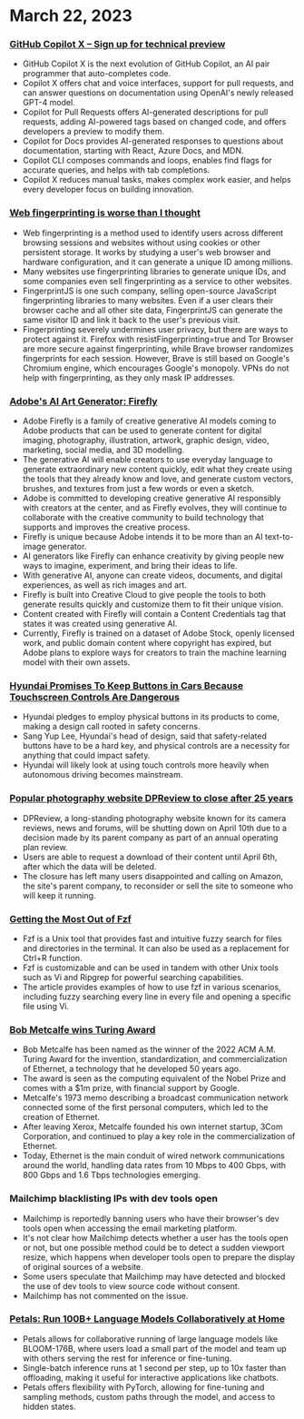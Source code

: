 # March 22, 2023


<Steps>

### [GitHub Copilot X – Sign up for technical preview](https://github.blog/2023-03-22-github-copilot-x-the-ai-powered-developer-experience/?ref=hackernewsgpt.com)

-   GitHub Copilot X is the next evolution of GitHub Copilot, an AI pair programmer that auto-completes code.
-   Copilot X offers chat and voice interfaces, support for pull requests, and can answer questions on documentation using OpenAI's newly released GPT-4 model.
-   Copilot for Pull Requests offers AI-generated descriptions for pull requests, adding AI-powered tags based on changed code, and offers developers a preview to modify them.
-   Copilot for Docs provides AI-generated responses to questions about documentation, starting with React, Azure Docs, and MDN.
-   Copilot CLI composes commands and loops, enables find flags for accurate queries, and helps with tab completions.
-   Copilot X reduces manual tasks, makes complex work easier, and helps every developer focus on building innovation.

### [Web fingerprinting is worse than I thought](https://www.bitestring.com/posts/2023-03-19-web-fingerprinting-is-worse-than-I-thought.html?ref=hackernewsgpt.com)

-   Web fingerprinting is a method used to identify users across different browsing sessions and websites without using cookies or other persistent storage. It works by studying a user's web browser and hardware configuration, and it can generate a unique ID among millions.
-   Many websites use fingerprinting libraries to generate unique IDs, and some companies even sell fingerprinting as a service to other websites.
-   FingerprintJS is one such company, selling open-source JavaScript fingerprinting libraries to many websites. Even if a user clears their browser cache and all other site data, FingerprintJS can generate the same visitor ID and link it back to the user's previous visit.
-   Fingerprinting severely undermines user privacy, but there are ways to protect against it. Firefox with resistFingerprinting=true and Tor Browser are more secure against fingerprinting, while Brave browser randomizes fingerprints for each session. However, Brave is still based on Google's Chromium engine, which encourages Google's monopoly. VPNs do not help with fingerprinting, as they only mask IP addresses.

### [Adobe's AI Art Generator: Firefly](https://www.adobe.com/sensei/generative-ai/firefly.html?ref=hackernewsgpt.com)

-   Adobe Firefly is a family of creative generative AI models coming to Adobe products that can be used to generate content for digital imaging, photography, illustration, artwork, graphic design, video, marketing, social media, and 3D modelling.
-   The generative AI will enable creators to use everyday language to generate extraordinary new content quickly, edit what they create using the tools that they already know and love, and generate custom vectors, brushes, and textures from just a few words or even a sketch.
-   Adobe is committed to developing creative generative AI responsibly with creators at the center, and as Firefly evolves, they will continue to collaborate with the creative community to build technology that supports and improves the creative process.
-   Firefly is unique because Adobe intends it to be more than an AI text-to-image generator.
-   AI generators like Firefly can enhance creativity by giving people new ways to imagine, experiment, and bring their ideas to life.
-   With generative AI, anyone can create videos, documents, and digital experiences, as well as rich images and art.
-   Firefly is built into Creative Cloud to give people the tools to both generate results quickly and customize them to fit their unique vision.
-   Content created with Firefly will contain a Content Credentials tag that states it was created using generative AI.
-   Currently, Firefly is trained on a dataset of Adobe Stock, openly licensed work, and public domain content where copyright has expired, but Adobe plans to explore ways for creators to train the machine learning model with their own assets.

### [Hyundai Promises To Keep Buttons in Cars Because Touchscreen Controls Are Dangerous](https://www.thedrive.com/news/hyundai-promises-to-keep-buttons-in-cars-because-touchscreen-controls-are-dangerous?ref=hackernewsgpt.com)

-   Hyundai pledges to employ physical buttons in its products to come, making a design call rooted in safety concerns.
-   Sang Yup Lee, Hyundai's head of design, said that safety-related buttons have to be a hard key, and physical controls are a necessity for anything that could impact safety.
-   Hyundai will likely look at using touch controls more heavily when autonomous driving becomes mainstream.

### [Popular photography website DPReview to close after 25 years](https://www.dpreview.com/news/5901145460/dpreview-com-to-close?ref=hackernewsgpt.com)

-   DPReview, a long-standing photography website known for its camera reviews, news and forums, will be shutting down on April 10th due to a decision made by its parent company as part of an annual operating plan review.
-   Users are able to request a download of their content until April 6th, after which the data will be deleted.
-   The closure has left many users disappointed and calling on Amazon, the site's parent company, to reconsider or sell the site to someone who will keep it running.

### [Getting the Most Out of Fzf](https://andrew-quinn.me/fzf/?ref=hackernewsgpt.com)

-   Fzf is a Unix tool that provides fast and intuitive fuzzy search for files and directories in the terminal. It can also be used as a replacement for Ctrl+R function.
-   Fzf is customizable and can be used in tandem with other Unix tools such as Vi and Ripgrep for powerful searching capabilities.
-   The article provides examples of how to use fzf in various scenarios, including fuzzy searching every line in every file and opening a specific file using Vi.

### [Bob Metcalfe wins Turing Award](https://amturing.acm.org/?2023=&ref=hackernewsgpt.com)

-   Bob Metcalfe has been named as the winner of the 2022 ACM A.M. Turing Award for the invention, standardization, and commercialization of Ethernet, a technology that he developed 50 years ago.
-   The award is seen as the computing equivalent of the Nobel Prize and comes with a $1m prize, with financial support by Google.
-   Metcalfe's 1973 memo describing a broadcast communication network connected some of the first personal computers, which led to the creation of Ethernet.
-   After leaving Xerox, Metcalfe founded his own internet startup, 3Com Corporation, and continued to play a key role in the commercialization of Ethernet.
-   Today, Ethernet is the main conduit of wired network communications around the world, handling data rates from 10 Mbps to 400 Gbps, with 800 Gbps and 1.6 Tbps technologies emerging.

### Mailchimp blacklisting IPs with dev tools open

-   Mailchimp is reportedly banning users who have their browser's dev tools open when accessing the email marketing platform.
-   It's not clear how Mailchimp detects whether a user has the tools open or not, but one possible method could be to detect a sudden viewport resize, which happens when developer tools open to prepare the display of original sources of a website.
-   Some users speculate that Mailchimp may have detected and blocked the use of dev tools to view source code without consent.
-   Mailchimp has not commented on the issue.

### [Petals: Run 100B+ Language Models Collaboratively at Home](https://petals.ml/?ref=hackernewsgpt.com)

-   Petals allows for collaborative running of large language models like BLOOM-176B, where users load a small part of the model and team up with others serving the rest for inference or fine-tuning.
-   Single-batch inference runs at 1 second per step, up to 10x faster than offloading, making it useful for interactive applications like chatbots.
-   Petals offers flexibility with PyTorch, allowing for fine-tuning and sampling methods, custom paths through the model, and access to hidden states.

</Steps>
